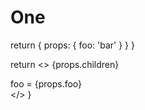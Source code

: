 # One

  return {
    props: {
      foo: 'bar'
    }
  }
}

  return <>
    {props.children}
    <div>
      foo = {props.foo}
    </div>
  </>
}
